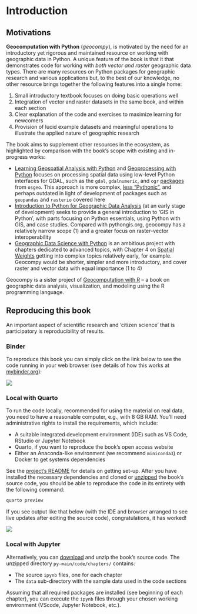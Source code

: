 
# Introduction

<!-- This site contains ideas, code and an outline of a yet-to-be written book on *Geocomputation with Python*. -->

## Motivations

**Geocomputation with Python** (*geocompy*), is motivated by the need for an introductory yet rigorous and maintained resource on working with geographic data in Python.
A unique feature of the book is that it that demonstrates code for working with *both vector and raster* geographic data types.
<!-- , and how to use them together. -->
There are many resources on Python packages for geographic research and various applications but, to the best of our knowledge, no other resource brings together the following features into a single home:

1. Small introductory textbook focuses on doing basic operations well
2. Integration of vector and raster datasets in the same book, and within each section
3. Clear explanation of the code and exercises to maximize learning for newcomers
4. Provision of lucid example datasets and meaningful operations to illustrate the applied nature of geographic research

The book aims to supplement other resources in the ecosystem, as highlighted by comparison with the book's scope with existing and in-progress works:

- [Learning Geospatial Analysis with Python](https://www.packtpub.com/product/learning-geospatial-analysis-with-python/9781783281138) and [Geoprocessing with Python](https://www.manning.com/books/geoprocessing-with-python) focuses on processing spatial data using low-level Python interfaces for GDAL, such as the `gdal`, `gdalnumeric`, and `ogr` [packages](https://gdal.org/api/python.html) from `osgeo`. 
This approach is more complex, [less "Pythonic"](https://rasterio.readthedocs.io/en/latest/intro.html#philosophy), and perhaps outdated in light of development of packages such as `geopandas` and `rasterio` covered here
- [Introduction to Python for Geographic Data Analysis](https://pythongis.org/) (at an early stage of development) seeks to provide a general introduction to 'GIS in Python', with parts focusing on Python essentials, using Python with GIS, and case studies. 
Compared with pythongis.org, geocompy has a relatively narrow scope (1) and a greater focus on raster-vector interoperability
- [Geographic Data Science with Python](https://geographicdata.science/book/intro.html) is an ambitious project with chapters dedicated to advanced topics, with Chapter 4 on [Spatial Weights](https://geographicdata.science/book/notebooks/04_spatial_weights.html) getting into complex topics relatively early, for example.
Geocompy would be shorter, simpler and more introductory, and cover raster and vector data with equal importance (1 to 4)

Geocompy is a sister project of [Geocomputation with R](https://geocompr.robinlovelace.net/) -- a book on geographic data analysis, visualization, and modeling using the R programming language.

## Reproducing this book

An important aspect of scientific research and 'citizen science' that is participatory is reproducibility of results.

### Binder

To reproduce this book you can simply click on the link below to see the code running in your web browser (see details of how this works at [mybinder.org](https://mybinder.org/)):

[![](https://mybinder.org/badge_logo.svg)](https://mybinder.org/v2/gh/geocompr/py/main?urlpath=lab/tree/ipynb)

### Local with Quarto

To run the code locally, recommended for using the material on real data, you need to have a reasonable computer, e.g., with 8 GB RAM.
You'll need administrative rights to install the requirements, which include:

- A suitable integrated development environment (IDE) such as VS Code, RStudio or Jupyter Notebook
- Quarto, if you want to reproduce the book's open access website
- Either an Anaconda-like environment (we recommend `miniconda3`) or Docker to get systems dependencies

See the [project's README](https://github.com/geocompr/py) for details on getting set-up.
After you have installed the necessary dependencies and cloned or [unzipped](https://github.com/geocompr/py/archive/refs/heads/main.zip) the book's source code, you should be able to reproduce the code in its entirety with the following command:

```bash
quarto preview
```

If you see output like that below (with the IDE and browser arranged to see live updates after editing the source code), congratulations, it has worked!

![](https://user-images.githubusercontent.com/1825120/161321382-ac36aeab-5628-4bef-b3dd-7b2becdd4860.png)

### Local with Jupyter

Alternatively, you can [download](https://github.com/geocompr/py/archive/refs/heads/main.zip) and unzip the book's source code. The unzipped directory `py-main/code/chapters/` contains:

* The source `ipynb` files, one for each chapter
* The `data` sub-directory with the sample data used in the code sections

Assuming that all required packages are installed (see beginning of each chapter), you can execute the `ipynb` files through your chosen working environment (VScode, Jupyter Notebook, etc.). 